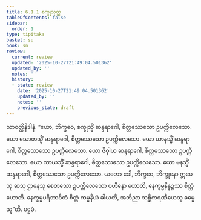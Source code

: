```yaml
---
title: 6.1.1 စက္ခုသုတ္တ
tableOfContents: false
sidebar:
  order: 1
type: tipitaka
basket: su
book: sn
review:
  current: review
  updated: '2025-10-27T21:49:04.501362'
  updated_by: ''
  notes: ''
  history:
  - state: review
    date: '2025-10-27T21:49:04.501362'
    updated_by: ''
    notes: ''
    previous_state: draft
---
```



<ReviewStatus review={frontmatter.review} showDetails={true} />

<HypothesisAnnotation frontmatter={frontmatter} />

<DynamicBreadcrumb />

<Division number="322" book="sn" e="ch" v="18" p="326">

<Paragraph number="1093" book="sn">
သာဝတ္ထိနိဒါနံ. “ယော, ဘိက္ခဝေ, စက္ခုသ္မိံ ဆန္ဒရာဂေါ, စိတ္တဿေသော ဥပက္ကိလေသော. ယော သောတသ္မိံ ဆန္ဒရာဂေါ, စိတ္တဿေသော ဥပက္ကိလေသော. ယော ဃာနသ္မိံ ဆန္ဒရာဂေါ, စိတ္တဿေသော ဥပက္ကိလေသော. ယော ဇိဝှါယ ဆန္ဒရာဂေါ, စိတ္တဿေသော ဥပက္ကိလေသော. ယော ကာယသ္မိံ ဆန္ဒရာဂေါ, စိတ္တဿေသော ဥပက္ကိလေသော. ယော မနသ္မိံ ဆန္ဒရာဂေါ, စိတ္တဿေသော ဥပက္ကိလေသော. ယတော ခေါ, ဘိက္ခဝေ, ဘိက္ခုနော ဣမေသု ဆသု ဌာနေသု စေတသော ဥပက္ကိလေသော ပဟီနော ဟောတိ, နေက္ခမ္မနိန္နဉ္စဿ စိတ္တံ ဟောတိ. နေက္ခမ္မပရိဘာဝိတံ စိတ္တံ ကမ္မနိယံ ခါယတိ, အဘိညာ သစ္ဆိကရဏီယေသု ဓမ္မေသူ”တိ.

</Paragraph>
</Division>

<Paragraph number="1094" type="center" book="sn">
ပဌမံ.
</Paragraph>